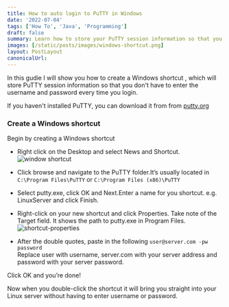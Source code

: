 ```yaml
---
title: How to auto login to PuTTY in Windows
date: '2022-07-04'
tags: ['How To', 'Java', 'Programming']
draft: false
summary: Learn how to store your PuTTY session information so that you don't enter username and password everytime you log in.
images: [/static/posts/images/windows-shortcut.png]
layout: PostLayout
canonicalUrl:
---
```


In this gudie I will show you how to create a Windows shortcut , which will store PuTTY session information so that you don't have to enter the username and password every time you login.

If you haven't installed PuTTY, you can download it from from [putty.org](https://putty.org)

### Create a Windows shortcut

Begin by creating a Windows shortcut

- Right click on the Desktop and select News and Shortcut.
  ![window shortcut](/static/posts/images/windows-shortcut.png)
- Click browse and navigate to the PuTTY folder.It’s usually located in `C:\Program Files\PuTTY` or `C:\Program Files (x86)\PuTTY`
- Select putty.exe, click OK and Next.Enter a name for you shortcut.
  e.g. LinuxServer and click Finish.
- Right-click on your new shortcut and click Properties.
  Take note of the Target field. It shows the path to putty.exe in Program Files.
  ![shortcut-properties](/static/posts/images/shortcut-properties.png)

- After the double quotes, paste in the following
  `user@server.com -pw password` \
  Replace user with username, server.com with your server address and password with your server password.

Click OK and you’re done!

Now when you double-click the shortcut it will bring you straight into your Linux server without having to enter username or password.
